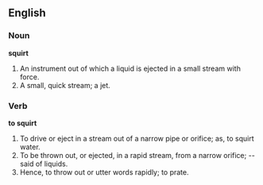 ==English==

===Noun===

'''squirt'''

#An instrument out of which a liquid is ejected in a small stream with force.
#A small, quick stream; a jet.

===Verb===

'''to squirt'''

#To drive or eject in a stream out of a narrow pipe or orifice; as, to squirt water.
#To be thrown out, or ejected, in a rapid stream, from a narrow orifice; -- said of liquids.
#Hence, to throw out or utter words rapidly; to prate.